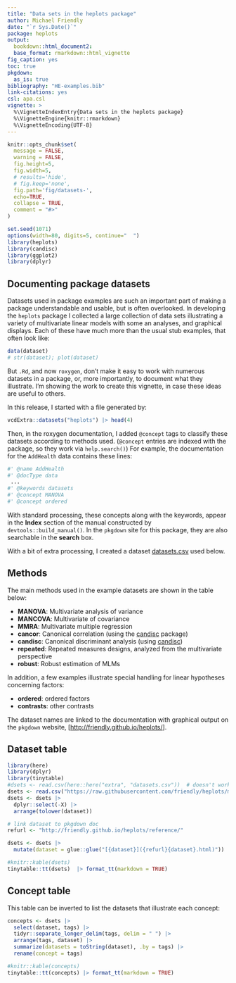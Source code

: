 ---
title: "Data sets in the heplots package"
author: Michael Friendly
date: "`r Sys.Date()`"
package: heplots
output: 
  bookdown::html_document2:
  base_format: rmarkdown::html_vignette
fig_caption: yes
toc: true
pkgdown:
  as_is: true
bibliography: "HE-examples.bib"
link-citations: yes
csl: apa.csl
vignette: >
  %\VignetteIndexEntry{Data sets in the heplots package}
  %\VignetteEngine{knitr::rmarkdown}
  %\VignetteEncoding{UTF-8}
---

```{r, include = FALSE}
knitr::opts_chunk$set(
  message = FALSE,
  warning = FALSE,
  fig.height=5,
  fig.width=5,
  # results='hide',
  # fig.keep='none',
  fig.path='fig/datasets-',
  echo=TRUE,
  collapse = TRUE,
  comment = "#>"
)
```

```{r setup, echo=FALSE}
set.seed(1071)
options(width=80, digits=5, continue="  ")
library(heplots)
library(candisc)
library(ggplot2)
library(dplyr)
```

## Documenting package datasets {-}
Datasets used in package examples are such an important part of making a package understandable and usable, but is often overlooked.
In developing the `heplots` package I collected a large collection of data sets illustrating a
variety of multivariate linear models with some an analyses, and graphical displays. Each of these have much more than the
usual stub examples, that often look like:

```{r eval=FALSE}
data(dataset)
# str(dataset); plot(dataset)
```

But `.Rd`, and now `roxygen`, don't make it easy to work with numerous datasets in a package, or, more importantly, to document what they illustrate. I'm showing the work to create this vignette, in case these ideas are useful to others.

In this release, I started with a file generated by:

```{r}
vcdExtra::datasets("heplots") |> head(4)
```

Then, in the roxygen documentation, I added `@concept` tags to classify these datasets according to methods used.
(`@concept` entries are indexed with the package, so they work via `help.search()`)
For example,
the documentation for the `AddHealth` data contains these lines:

```{r eval=FALSE}
#' @name AddHealth
#' @docType data
 ...
#' @keywords datasets
#' @concept MANOVA
#' @concept ordered
```

With standard
processing, these concepts along with the keywords, appear in the **Index** section of the manual constructed by `devtools::build_manual()`. In the `pkgdown`
site for this package, they are also searchable in the **search** box.

With a bit of extra processing, I created a dataset [datasets.csv](https://raw.githubusercontent.com/friendly/heplots/master/extra/datasets.csv)
used below.

## Methods {-}
The main methods used in the example datasets are shown in the table below:

* **MANOVA**: Multivariate analysis of variance
* **MANCOVA**: Multivariate of covariance
* **MMRA**: Multivariate multiple regression
* **cancor**: Canonical correlation (using the [candisc](https://github.com/friendly/candisc/) package)
* **candisc**: Canonical discriminant analysis (using [candisc](https://github.com/friendly/candisc/))
* **repeated**: Repeated measures designs, analyzed from the multivariate perspective
* **robust**: Robust estimation of MLMs

In addition, a few examples illustrate special handling for
linear hypotheses concerning factors:

* **ordered**: ordered factors
* **contrasts**: other contrasts

The dataset names are linked to the documentation with graphical output on the
`pkgdown` website, [<http://friendly.github.io/heplots/>].

<!-- # fix problem with Probe1, Probe2, which are documented together and caused 404 errors -->
<!-- # fixed by deleting Probe2 from the list and renaming Probe1 -> Probe -->


## Dataset table {-}

```{r datasets}
library(here)
library(dplyr)
library(tinytable)
#dsets <- read.csv(here::here("extra", "datasets.csv"))  # doesn't work in a vignette
dsets <- read.csv("https://raw.githubusercontent.com/friendly/heplots/master/extra/datasets.csv")
dsets <- dsets |> 
  dplyr::select(-X) |> 
  arrange(tolower(dataset))

# link dataset to pkgdown doc
refurl <- "http://friendly.github.io/heplots/reference/"

dsets <- dsets |>
  mutate(dataset = glue::glue("[{dataset}]({refurl}{dataset}.html)")) 

#knitr::kable(dsets)
tinytable::tt(dsets)  |> format_tt(markdown = TRUE)
```

## Concept table {-}

This table can be inverted to list the datasets that illustrate each concept:

```{r concepts}
concepts <- dsets |>
  select(dataset, tags) |>
  tidyr::separate_longer_delim(tags, delim = " ") |>
  arrange(tags, dataset) |>
  summarize(datasets = toString(dataset), .by = tags) |>
  rename(concept = tags)

#knitr::kable(concepts)
tinytable::tt(concepts) |> format_tt(markdown = TRUE)
```


